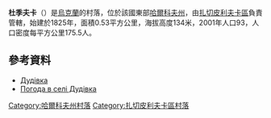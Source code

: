 {{coord|49|4|2|N|35|30|34|E|scale:100000_region:UA|display=title}}

'''杜季夫卡'''（{{lang-uk|Дудівка}}）是[[烏克蘭|烏克蘭]]的村落，位於該國東部[[哈爾科夫州|哈爾科夫州]]，由[[扎切皮利夫卡區|扎切皮利夫卡區]]負責管轄，始建於1825年，面積0.53平方公里，海拔高度134米，2001年人口93，人口密度每平方公里175.5人。

==參考資料==
* [http://w1.c1.rada.gov.ua/pls/z7502/A005?rdat1=09.01.2009&rf7571=33023 Дудівка]{{dead link|date=2018年3月 |bot=InternetArchiveBot |fix-attempted=yes }}
* [http://weather.in.ua/ua/har'kovskaja/7468 Погода в селі Дудівка] {{Wayback|url=http://weather.in.ua/ua/har%27kovskaja/7468 |date=20200201055501 }}

{{DEFAULTSORT:Дудівка}}
[[Category:哈爾科夫州村落|Category:哈爾科夫州村落]]
[[Category:扎切皮利夫卡區村落|Category:扎切皮利夫卡區村落]]
{{Kharkiv-geo-stub}}